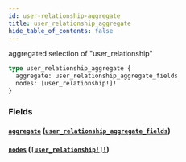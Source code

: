 ```yaml
---
id: user-relationship-aggregate
title: user_relationship_aggregate
hide_table_of_contents: false
---
```


aggregated selection of "user_relationship"

```graphql
type user_relationship_aggregate {
  aggregate: user_relationship_aggregate_fields
  nodes: [user_relationship!]!
}
```

### Fields

#### [`aggregate`](#) ([`user_relationship_aggregate_fields`](/07-graphql/objects/user-relationship-aggregate-fields))

#### [`nodes`](#) ([`[user_relationship!]!`](/07-graphql/objects/user-relationship))
